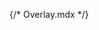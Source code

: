 {/* Overlay.mdx */}


<Meta title="theme/Overlay" />

<Title>Overlay</Title>

<ColorPalette>
  <ColorItem
    title="Overlay"
    subtitle="002 | 005 | 010"
    colors={{
      'wui-overlay-002': 'rgba(0, 0, 0, 0.02)',
      'wui-overlay-005': 'rgba(0, 0, 0, 0.05)',
      'wui-overlay-010': 'rgba(0, 0, 0, 0.1)'
    }}
  />
  <ColorItem
    title="Overlay"
    subtitle="015 | 020 | 025"
    colors={{
      'wui-overlay-015': 'rgba(0, 0, 0, 0.15)',
      'wui-overlay-020': 'rgba(0, 0, 0, 0.2)',
      'wui-overlay-025': 'rgba(0, 0, 0, 0.25)'
    }}
  />
  <ColorItem title="Overlay" subtitle="030 " colors={{ 'wui-overlay-030': 'rgba(0, 0, 0, 0.3)' }} />
</ColorPalette>
